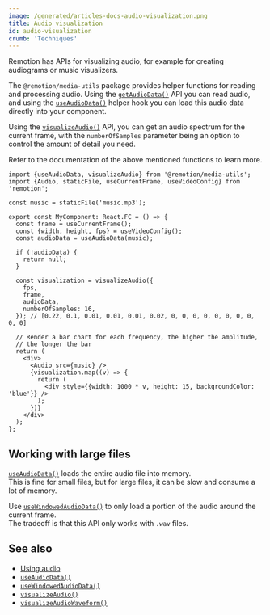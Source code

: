 ```yaml
---
image: /generated/articles-docs-audio-visualization.png
title: Audio visualization
id: audio-visualization
crumb: 'Techniques'
---
```


Remotion has APIs for visualizing audio, for example for creating audiograms or music visualizers.

The `@remotion/media-utils` package provides helper functions for reading and processing audio. Using the [`getAudioData()`](/docs/get-audio-data) API you can read audio, and using the [`useAudioData()`](/docs/use-audio-data) helper hook you can load this audio data directly into your component.

Using the [`visualizeAudio()`](/docs/visualize-audio) API, you can get an audio spectrum for the current frame, with the `numberOfSamples` parameter being an option to control the amount of detail you need.

Refer to the documentation of the above mentioned functions to learn more.

```tsx twoslash
import {useAudioData, visualizeAudio} from '@remotion/media-utils';
import {Audio, staticFile, useCurrentFrame, useVideoConfig} from 'remotion';

const music = staticFile('music.mp3');

export const MyComponent: React.FC = () => {
  const frame = useCurrentFrame();
  const {width, height, fps} = useVideoConfig();
  const audioData = useAudioData(music);

  if (!audioData) {
    return null;
  }

  const visualization = visualizeAudio({
    fps,
    frame,
    audioData,
    numberOfSamples: 16,
  }); // [0.22, 0.1, 0.01, 0.01, 0.01, 0.02, 0, 0, 0, 0, 0, 0, 0, 0, 0, 0]

  // Render a bar chart for each frequency, the higher the amplitude,
  // the longer the bar
  return (
    <div>
      <Audio src={music} />
      {visualization.map((v) => {
        return (
          <div style={{width: 1000 * v, height: 15, backgroundColor: 'blue'}} />
        );
      })}
    </div>
  );
};
```

## Working with large files

[`useAudioData()`](/docs/use-audio-data) loads the entire audio file into memory.  
This is fine for small files, but for large files, it can be slow and consume a lot of memory.

Use [`useWindowedAudioData()`](/docs/use-windowed-audio-data) to only load a portion of the audio around the current frame.  
The tradeoff is that this API only works with `.wav` files.

## See also

- [Using audio](/docs/using-audio)
- [`useAudioData()`](/docs/use-audio-data)
- [`useWindowedAudioData()`](/docs/use-windowed-audio-data)
- [`visualizeAudio()`](/docs/visualize-audio)
- [`visualizeAudioWaveform()`](/docs/visualize-audio-waveform)
